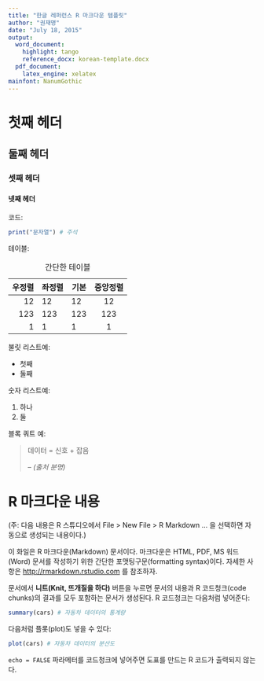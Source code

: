 ```yaml
---
title: "한글 레퍼런스 R 마크다운 템플릿"
author: "권재명"
date: "July 18, 2015"
output:
  word_document:
    highlight: tango
    reference_docx: korean-template.docx
  pdf_document:
    latex_engine: xelatex
mainfont: NanumGothic
---
```

# 첫째 헤더
## 둘째 헤더
### 셋째 헤더
#### 넷째 헤더

코드:
```r
print("문자열") # 주석
```

테이블:

|우정렬 |좌정렬| 기본    | 중앙정렬 |
|------:|:-----|---------|:------:|
|   12  |  12  |    12   |    12  |
|  123  |  123 |   123   |   123  |
|    1  |    1 |     1   |     1  |

  : 간단한 테이블

불릿 리스트예:

- 첫째
- 둘째

숫자 리스트예:

1. 하나
2. 둘

블록 쿼트 예:

> 데이터 = 신호 + 잡음
> 
> -- <cite>(출처 분명)</cite>




# R 마크다운 내용
(주: 다음 내용은 R 스튜디오에서 File > New File > R Markdown ... 
을 선택하면 자동으로 생성되는 내용이다.)

이 화일은 R 마크다운(Markdown) 문서이다.
마크다운은 HTML, PDF, MS 워드(Word) 문서를 작성하기 위한
간단한 포맷팅구문(formatting syntax)이다.
자세한 사항은 <http://rmarkdown.rstudio.com> 를 참조하자.

문서에서 **니트(Knit, 뜨개질을 하다)** 버튼을 누르면
문서의 내용과 R 코드청크(code chunks)의 결과를 모두 포함하는
문서가 생성된다. R 코드청크는 다음처럼 넣어준다:

```r
summary(cars) # 자동차 데이터의 통계량
```

다음처럼 플롯(plot)도 넣을 수 있다:

```r
plot(cars) # 자동차 데이터의 분산도
```

`echo = FALSE` 파라메터를 코드청크에 넣어주면 도표를 만드는
R 코드가 출력되지 않는다.

